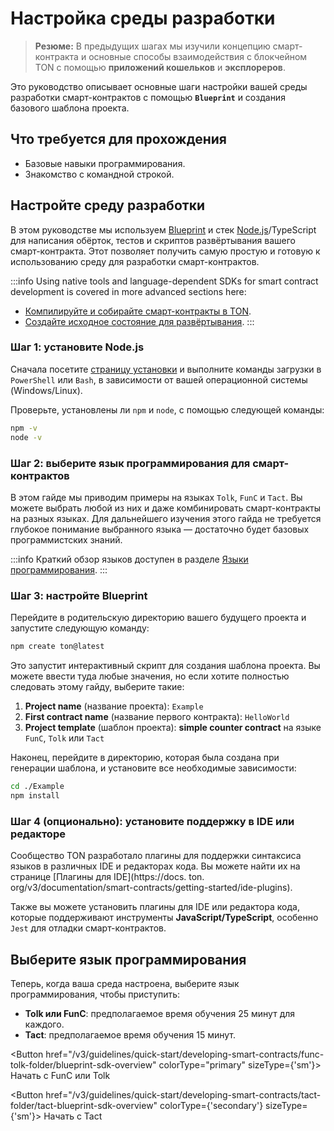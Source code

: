 
# Настройка среды разработки

> **Резюме:** В предыдущих шагах мы изучили концепцию смарт-контракта и основные способы взаимодействия с блокчейном TON с помощью **приложений кошельков** и **эксплореров**.

Это руководство описывает основные шаги настройки вашей среды разработки смарт-контрактов с помощью **`Blueprint`** и создания базового шаблона проекта.

## Что требуется для прохождения

- Базовые навыки программирования.
- Знакомство с командной строкой.

## Настройте среду разработки

В этом руководстве мы используем [Blueprint](https://github.com/ton-org/blueprint/) и стек [Node.js](https://nodejs.org/en)/TypeScript для написания обёрток, тестов и скриптов развёртывания вашего смарт-контракта. Этот позволяет получить самую простую и готовую к использованию среду для разработки смарт-контрактов.

:::info
Using native tools and language-dependent SDKs for smart contract development is covered in more advanced sections here:

- [Компилируйте и собирайте смарт-контракты в TON](/v3/documentation/archive/compile#ton-compiler).
- [Создайте исходное состояние для развёртывания](/v3/guidelines/smart-contracts/howto/wallet#creating-the-state-init-for-deployment).
  :::

### Шаг 1: установите Node.js

Сначала посетите [страницу установки](https://nodejs.org/en/download) и выполните команды загрузки в `PowerShell` или `Bash`, в зависимости от вашей операционной системы (Windows/Linux).

Проверьте, установлены ли `npm` и `node`, с помощью следующей команды:

```bash
npm -v
node -v
```

### Шаг 2: выберите язык программирования для смарт-контрактов

В этом гайде мы приводим примеры на языках `Tolk`, `FunC` и `Tact`. Вы можете выбрать любой из них и даже комбинировать смарт-контракты на разных языках. Для дальнейшего изучения этого гайда не требуется глубокое понимание выбранного языка — достаточно будет базовых программистских знаний.

:::info
Краткий обзор языков доступен в разделе [Языки программирования](/v3/documentation/smart-contracts/overview#языки-программирования).
:::

### Шаг 3: настройте Blueprint

Перейдите в родительскую директорию вашего будущего проекта и запустите следующую команду:

```bash
npm create ton@latest
```

Это запустит интерактивный скрипт для создания шаблона проекта. Вы можете ввести туда любые значения, но если хотите полностью следовать этому гайду, выберите такие:

1. **Project name** (название проекта): `Example`
2. **First contract name** (название первого контракта): `HelloWorld`
3. **Project template** (шаблон проекта): **simple counter contract** на языке `FunC`, `Tolk` или `Tact`

Наконец, перейдите в директорию, которая была создана при генерации шаблона, и установите все необходимые зависимости:

```bash
cd ./Example
npm install
```

### Шаг 4 (опционально): установите поддержку в IDE или редакторе

Сообщество TON разработало плагины для поддержки синтаксиса языков в различных IDE и редакторах кода. Вы можете найти их на странице [Плагины для IDE](https://docs. ton. org/v3/documentation/smart-contracts/getting-started/ide-plugins).

Также вы можете установить плагины для IDE или редактора кода, которые поддерживают инструменты **JavaScript/TypeScript**, особенно `Jest` для отладки смарт-контрактов.

## Выберите язык программирования

Теперь, когда ваша среда настроена, выберите язык программирования, чтобы приступить:

- **Tolk или FunC**: предполагаемое время обучения 25 минут для каждого.
- **Tact**: предполагаемое время обучения 15 минут.

<Button href="/v3/guidelines/quick-start/developing-smart-contracts/func-tolk-folder/blueprint-sdk-overview" colorType="primary" sizeType={'sm'}>
  Начать с FunC или Tolk
</Button>

<Button href="/v3/guidelines/quick-start/developing-smart-contracts/tact-folder/tact-blueprint-sdk-overview" colorType={'secondary'} sizeType={'sm'}>
  Начать с Tact
</Button>

<Feedback />

